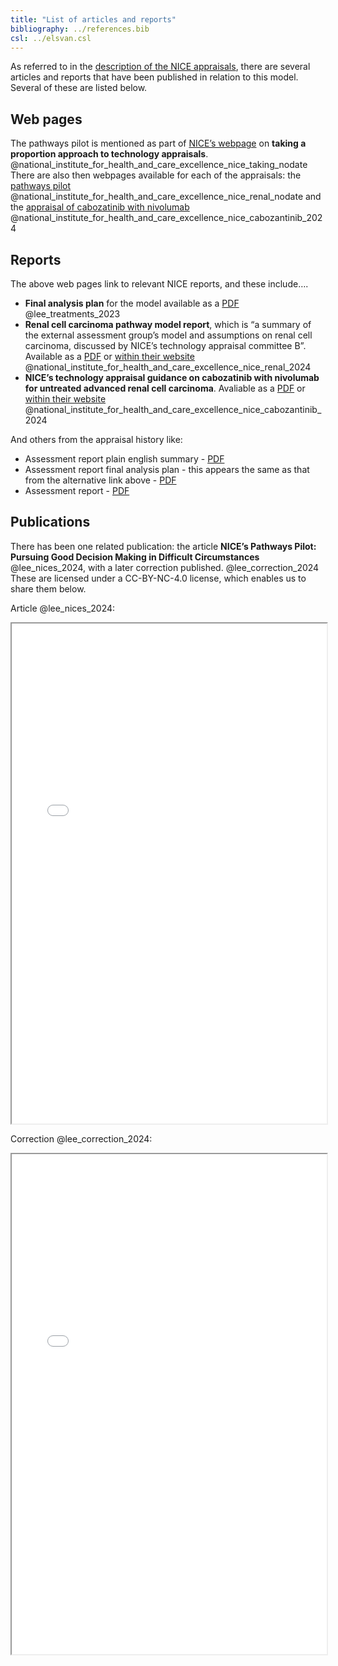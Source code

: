 ```yaml
---
title: "List of articles and reports"
bibliography: ../references.bib
csl: ../elsvan.csl
---
```


As referred to in the [description of the NICE appraisals](appraisals.qmd), there are several articles and reports that have been published in relation to this model. Several of these are listed below.

## Web pages

The pathways pilot is mentioned as part of [NICE's webpage](https://www.nice.org.uk/about/what-we-do/proportionate-approach-to-technology-appraisals) on **taking a proportion approach to technology appraisals**. @national_institute_for_health_and_care_excellence_nice_taking_nodate There are also then webpages available for each of the appraisals: the [pathways pilot](https://www.nice.org.uk/guidance/indevelopment/gid-ta11186) @national_institute_for_health_and_care_excellence_nice_renal_nodate and the [appraisal of cabozatinib with nivolumab](https://www.nice.org.uk/guidance/ta964) @national_institute_for_health_and_care_excellence_nice_cabozantinib_2024

## Reports

The above web pages link to relevant NICE reports, and these include....

* **Final analysis plan** for the model available as a [PDF](https://www.nice.org.uk/guidance/gid-ta11186/documents/assessment-report-3) @lee_treatments_2023
* **Renal cell carcinoma pathway model report**, which is "a summary of the external assessment group's model and assumptions on renal cell carcinoma, discussed by NICE's technology appraisal committee B". Available as a [PDF](https://www.nice.org.uk/guidance/ta964/resources/renal-cell-carcinoma-pathway-model-report-pdf-17325260829637) or [within their website](https://www.nice.org.uk/guidance/ta964/resources/renal-cell-carcinoma-pathway-model-report-13368256813/chapter/Purpose-of-this-document) @national_institute_for_health_and_care_excellence_nice_renal_2024
* **NICE's technology appraisal guidance on cabozatinib with nivolumab for untreated advanced renal cell carcinoma**. Avaliable as a [PDF](https://www.nice.org.uk/guidance/ta964/resources/cabozantinib-with-nivolumab-for-untreated-advanced-renal-cell-carcinoma-pdf-82615789468357) or [within their website](https://www.nice.org.uk/guidance/ta964) @national_institute_for_health_and_care_excellence_nice_cabozantinib_2024

And others from the appraisal history like:

* Assessment report plain english summary - [PDF](https://www.nice.org.uk/guidance/ta964/documents/assessment-report-3)
* Assessment report final analysis plan - this appears the same as that from the alternative link above - [PDF](https://www.nice.org.uk/guidance/ta964/documents/assessment-report-2)
* Assessment report - [PDF](https://www.nice.org.uk/guidance/ta964/documents/assessment-report)

## Publications

There has been one related publication: the article **NICE's Pathways Pilot: Pursuing Good Decision Making in Difficult Circumstances** @lee_nices_2024, with a later correction published. @lee_correction_2024 These are licensed under a CC-BY-NC-4.0 license, which enables us to share them below.

Article @lee_nices_2024:

<iframe width="100%" height="800" src="../pdf/lee_2024_nice_pathways_pilot.pdf"></iframe>

Correction @lee_correction_2024:

<iframe width="100%" height="800" src="../pdf/lee_2024_correction.pdf"></iframe>